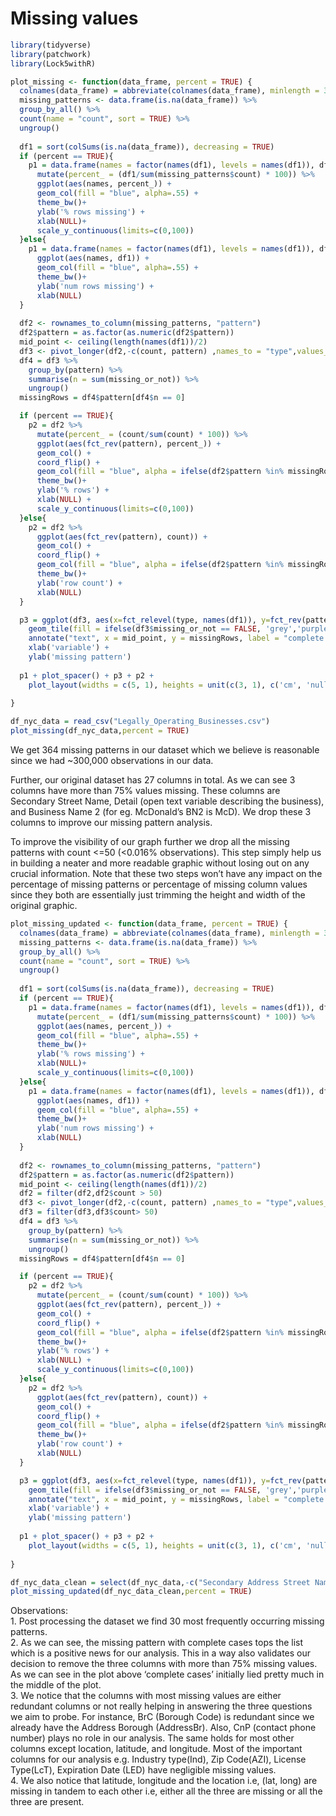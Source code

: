 # Missing values

```r
library(tidyverse)
library(patchwork)
library(Lock5withR)
```


```r
plot_missing <- function(data_frame, percent = TRUE) {
  colnames(data_frame) = abbreviate(colnames(data_frame), minlength = 3)
  missing_patterns <- data.frame(is.na(data_frame)) %>%
  group_by_all() %>%
  count(name = "count", sort = TRUE) %>%
  ungroup()
  
  df1 = sort(colSums(is.na(data_frame)), decreasing = TRUE)
  if (percent == TRUE){
    p1 = data.frame(names = factor(names(df1), levels = names(df1)), df1) %>%
      mutate(percent_ = (df1/sum(missing_patterns$count) * 100)) %>%
      ggplot(aes(names, percent_)) +
      geom_col(fill = "blue", alpha=.55) +
      theme_bw()+
      ylab('% rows missing') +
      xlab(NULL)+
      scale_y_continuous(limits=c(0,100))
  }else{
    p1 = data.frame(names = factor(names(df1), levels = names(df1)), df1) %>%
      ggplot(aes(names, df1)) +
      geom_col(fill = "blue", alpha=.55) +
      theme_bw()+
      ylab('num rows missing') +
      xlab(NULL)
  }
  
  df2 <- rownames_to_column(missing_patterns, "pattern")
  df2$pattern = as.factor(as.numeric(df2$pattern))
  mid_point <- ceiling(length(names(df1))/2)
  df3 <- pivot_longer(df2,-c(count, pattern) ,names_to = "type",values_to = "missing_or_not")
  df4 = df3 %>%
    group_by(pattern) %>%
    summarise(n = sum(missing_or_not)) %>%
    ungroup()
  missingRows = df4$pattern[df4$n == 0]

  if (percent == TRUE){
    p2 = df2 %>%
      mutate(percent_ = (count/sum(count) * 100)) %>%
      ggplot(aes(fct_rev(pattern), percent_)) + 
      geom_col() +
      coord_flip() + 
      geom_col(fill = "blue", alpha = ifelse(df2$pattern %in% missingRows, 0.8, 0.4)) +
      theme_bw()+
      ylab('% rows') +
      xlab(NULL) + 
      scale_y_continuous(limits=c(0,100))
  }else{
    p2 = df2 %>%
      ggplot(aes(fct_rev(pattern), count)) + 
      geom_col() +
      coord_flip() + 
      geom_col(fill = "blue", alpha = ifelse(df2$pattern %in% missingRows, 0.8, 0.4)) +
      theme_bw()+
      ylab('row count') +
      xlab(NULL)
  }

  p3 = ggplot(df3, aes(x=fct_relevel(type, names(df1)), y=fct_rev(pattern), fill=missing_or_not)) +
    geom_tile(fill = ifelse(df3$missing_or_not == FALSE, 'grey','purple'), alpha = ifelse(df3$pattern %in% missingRows, 0.8, 0.4)) +
    annotate("text", x = mid_point, y = missingRows, label = "complete cases") +
    xlab('variable') +
    ylab('missing pattern')
  
  p1 + plot_spacer() + p3 + p2 + 
    plot_layout(widths = c(5, 1), heights = unit(c(3, 1), c('cm', 'null')))
  
}
```

```r
df_nyc_data = read_csv("Legally_Operating_Businesses.csv")
plot_missing(df_nyc_data,percent = TRUE)
```

We get 364 missing patterns in our dataset which we believe is reasonable since we had ~300,000 observations in our data. 

Further, our original dataset has 27 columns in total. As we can see 3 columns have more than 75% values missing. These columns are Secondary Street Name, Detail (open text variable describing the business), and Business Name 2 (for eg. McDonald's BN2 is McD). We drop these 3 columns to improve our missing pattern analysis.

To improve the visibility of our graph further we drop all the missing patterns with count <=50 (<0.016% observations). This step simply help us in building a neater and more readable graphic without losing out on any crucial information. Note that these two steps won't have any impact on the percentage of missing patterns or percentage of missing column values since they both are essentially just trimming the height and width of the original graphic.

```r
plot_missing_updated <- function(data_frame, percent = TRUE) {
  colnames(data_frame) = abbreviate(colnames(data_frame), minlength = 3)
  missing_patterns <- data.frame(is.na(data_frame)) %>%
  group_by_all() %>%
  count(name = "count", sort = TRUE) %>%
  ungroup()
  
  df1 = sort(colSums(is.na(data_frame)), decreasing = TRUE)
  if (percent == TRUE){
    p1 = data.frame(names = factor(names(df1), levels = names(df1)), df1) %>%
      mutate(percent_ = (df1/sum(missing_patterns$count) * 100)) %>%
      ggplot(aes(names, percent_)) +
      geom_col(fill = "blue", alpha=.55) +
      theme_bw()+
      ylab('% rows missing') +
      xlab(NULL)+
      scale_y_continuous(limits=c(0,100))
  }else{
    p1 = data.frame(names = factor(names(df1), levels = names(df1)), df1) %>%
      ggplot(aes(names, df1)) +
      geom_col(fill = "blue", alpha=.55) +
      theme_bw()+
      ylab('num rows missing') +
      xlab(NULL)
  }
  
  df2 <- rownames_to_column(missing_patterns, "pattern")
  df2$pattern = as.factor(as.numeric(df2$pattern))
  mid_point <- ceiling(length(names(df1))/2)
  df2 = filter(df2,df2$count > 50)
  df3 <- pivot_longer(df2,-c(count, pattern) ,names_to = "type",values_to = "missing_or_not")
  df3 = filter(df3,df3$count> 50)
  df4 = df3 %>%
    group_by(pattern) %>%
    summarise(n = sum(missing_or_not)) %>%
    ungroup()
  missingRows = df4$pattern[df4$n == 0]

  if (percent == TRUE){
    p2 = df2 %>%
      mutate(percent_ = (count/sum(count) * 100)) %>%
      ggplot(aes(fct_rev(pattern), percent_)) + 
      geom_col() +
      coord_flip() + 
      geom_col(fill = "blue", alpha = ifelse(df2$pattern %in% missingRows, 0.8, 0.4)) +
      theme_bw()+
      ylab('% rows') +
      xlab(NULL) + 
      scale_y_continuous(limits=c(0,100))
  }else{
    p2 = df2 %>%
      ggplot(aes(fct_rev(pattern), count)) + 
      geom_col() +
      coord_flip() + 
      geom_col(fill = "blue", alpha = ifelse(df2$pattern %in% missingRows, 0.8, 0.4)) +
      theme_bw()+
      ylab('row count') +
      xlab(NULL)
  }

  p3 = ggplot(df3, aes(x=fct_relevel(type, names(df1)), y=fct_rev(pattern), fill=missing_or_not)) +
    geom_tile(fill = ifelse(df3$missing_or_not == FALSE, 'grey','purple'), alpha = ifelse(df3$pattern %in% missingRows, 0.8, 0.4)) +
    annotate("text", x = mid_point, y = missingRows, label = "complete cases") +
    xlab('variable') +
    ylab('missing pattern')
  
  p1 + plot_spacer() + p3 + p2 + 
    plot_layout(widths = c(5, 1), heights = unit(c(3, 1), c('cm', 'null')))
  
}
```


```r
df_nyc_data_clean = select(df_nyc_data,-c("Secondary Address Street Name","Detail","Business Name 2"))
plot_missing_updated(df_nyc_data_clean,percent = TRUE)
```

Observations:
</br>
1. Post processing the dataset we find 30 most frequently occurring missing patterns. 
</br>
2. As we can see, the missing pattern with complete cases tops the list which is a positive news for our analysis. This in a way also validates our decision to remove the three columns with more than 75% missing values. As we can see in the plot above 'complete cases' initially lied pretty much in the middle of the plot. 
</br>
3. We notice that the columns with most missing values are either redundant columns or not really helping in answering the three questions we aim to probe. For instance, BrC (Borough Code) is redundant since we already have the Address Borough (AddressBr). Also, CnP (contact phone number) plays no role in our analysis. The same holds for most other columns except location, latitude, and longitude. Most of the important columns for our analysis e.g. Industry type(Ind), Zip Code(AZI), License Type(LcT), Expiration Date (LED) have negligible missing values. 
</br>
4. We also notice that latitude, longitude and the location i.e, (lat, long) are missing in tandem to each other i.e, either all the three are missing or all the three are present.